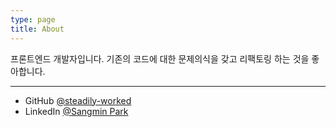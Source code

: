 ```yaml
---
type: page
title: About
---
```


프론트엔드 개발자입니다. 기존의 코드에 대한 문제의식을 갖고 리팩토링 하는 것을 좋아합니다.

---

- GitHub [@steadily-worked](https://github.com/steadily-worked)
- LinkedIn [@Sangmin Park](https://www.linkedin.com/in/sangmin-park-52373122a/)
